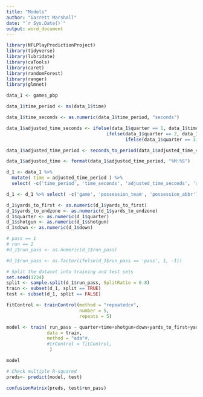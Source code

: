 ```yaml
---
title: "Models"
author: "Garrett Marshall"
date: "`r Sys.Date()`"
output: word_document
---
```


```r
library(NFLPlayPredictionProject)
library(tidyverse)
library(lubridate)
library(caTools)
library(caret)
library(randomForest)
library(ranger)
library(glmnet)
```

```r
data_1 <- games_pbp
```

```r
data_1$time_period <- ms(data_1$time)

data_1$time_seconds <- as.numeric(data_1$time_period, "seconds")

data_1$adjusted_time_seconds <- ifelse(data_1$quarter == 1, data_1$time_seconds + 45 * 60,
                                     ifelse(data_1$quarter == 2, data_1$time_seconds + 30 * 60,
                                            ifelse(data_1$quarter == 3, data_1$time_seconds + 15 * 60, data_1$time_seconds)))

data_1$adjusted_time_period <- seconds_to_period(data_1$adjusted_time_seconds)

data_1$adjusted_time <- format(data_1$adjusted_time_period, "%M:%S")

d_1 <- data_1 %>%
  mutate( time = adjusted_time_period ) %>%
  select( -c('time_period', 'time_seconds', 'adjusted_time_seconds', 'adjusted_time_period', 'adjusted_time') )

d_1 <- d_1 %>% select( -c('game', 'possession_team', 'possession_abbr') )

d_1$yards_to_first <- as.numeric(d_1$yards_to_first)
d_1$yards_to_endzone <- as.numeric(d_1$yards_to_endzone)
d_1$quarter <- as.numeric(d_1$quarter)
d_1$shotgun <- as.numeric(d_1$shotgun)
d_1$down <- as.numeric(d_1$down)
```

```r
# pass == 1
# run == 2
#d_1$run_pass <- as.numeric(d_1$run_pass)

#d_1$run_pass <- as.factor(ifelse(d_1$run_pass == 'pass', 1, -1))

```


```r
# Split the dataset into training and test sets
set.seed(1234)
split <- sample.split(d_1$run_pass, SplitRatio = 0.8)
train <- subset(d_1, split == TRUE)
test <- subset(d_1, split == FALSE)
```

```r

fitControl <- trainControl(method = "repeatedcv",   
                           number = 5,
                           repeats = 5)

model <- train( run_pass ~ quarter+time+shotgun+down+yards_to_first+yards_to_endzone,
               data = train,
               method = "ada"#,
               #trControl = fitControl,
                )

model
```

```r
# Check multiple R-squared
preds<- predict(model, test)

confusionMatrix(preds, test$run_pass)
```













